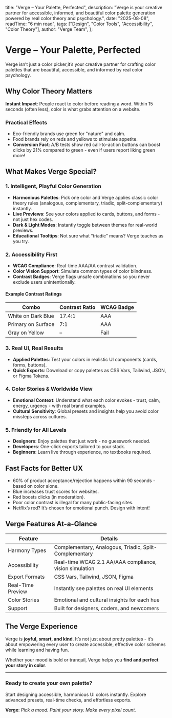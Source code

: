 
  title: "Verge – Your Palette, Perfected",
  description:
    "Verge is your creative partner for accessible, informed, and beautiful color palette generation powered by real color theory and psychology.",
  date: "2025-08-08",
  readTime: "6 min read",
  tags: ["Design", "Color Tools", "Accessibility", "Color Theory"],
  author: "Verge Team",
};

<BlogLayout metadata={metadata}>

# Verge – Your Palette, Perfected

Verge isn’t just a color picker,it’s your creative partner for crafting color palettes that are beautiful, accessible, and informed by real color psychology.

## Why Color Theory Matters

**Instant Impact**: People react to color before reading a word. Within 15 seconds (often less), color is what grabs attention on a website.

### Practical Effects

- Eco-friendly brands use green for "nature" and calm.
- Food brands rely on reds and yellows to stimulate appetite.
- **Conversion Fact**: A/B tests show red call-to-action buttons can boost clicks by 21% compared to green - even if users report liking green more!

## What Makes Verge Special?

### 1. Intelligent, Playful Color Generation

- **Harmonious Palettes**: Pick one color and Verge applies classic color theory rules (analogous, complementary, triadic, split-complementary) instantly.
- **Live Previews**: See your colors applied to cards, buttons, and forms - not just hex codes.
- **Dark & Light Modes**: Instantly toggle between themes for real-world previews.
- **Educational Tooltips**: Not sure what “triadic” means? Verge teaches as you try.

### 2. Accessibility First

- **WCAG Compliance**: Real-time AAA/AA contrast validation.
- **Color Vision Support**: Simulate common types of color blindness.
- **Contrast Badges**: Verge flags unsafe combinations so you never exclude users unintentionally.

#### Example Contrast Ratings

| Combo              | Contrast Ratio | WCAG Badge |
| ------------------ | -------------- | ---------- |
| White on Dark Blue | 17.4:1         | AAA        |
| Primary on Surface | 7:1            | AAA        |
| Gray on Yellow     | –              | Fail       |

### 3. Real UI, Real Results

- **Applied Palettes**: Test your colors in realistic UI components (cards, forms, buttons).
- **Quick Exports**: Download or copy palettes as CSS Vars, Tailwind, JSON, or Figma Tokens.

### 4. Color Stories & Worldwide View

- **Emotional Context**: Understand what each color evokes - trust, calm, energy, urgency - with real brand examples.
- **Cultural Sensitivity**: Global presets and insights help you avoid color missteps across cultures.

### 5. Friendly for All Levels

- **Designers**: Enjoy palettes that just work - no guesswork needed.
- **Developers**: One-click exports tailored to your stack.
- **Beginners**: Learn live through experience, no textbooks required.

## Fast Facts for Better UX

- 60% of product acceptance/rejection happens within 90 seconds - based on color alone.
- Blue increases trust scores for websites.
- Red boosts clicks (in moderation).
- Poor color contrast is illegal for many public-facing sites.
- Netflix’s red? It’s chosen for emotional punch. Design with intent!

## Verge Features At-a-Glance

| Feature           | Details                                                 |
| ----------------- | ------------------------------------------------------- |
| Harmony Types     | Complementary, Analogous, Triadic, Split-Complementary  |
| Accessibility     | Real-time WCAG 2.1 AA/AAA compliance, vision simulation |
| Export Formats    | CSS Vars, Tailwind, JSON, Figma                         |
| Real-Time Preview | Instantly see palettes on real UI elements              |
| Color Stories     | Emotional and cultural insights for each hue            |
| Support           | Built for designers, coders, and newcomers              |

## The Verge Experience

Verge is **joyful, smart, and kind**. It’s not just about pretty palettes - it’s about empowering every user to create accessible, effective color schemes while learning and having fun.

Whether your mood is bold or tranquil, Verge helps you **find and perfect your story in color**.

---

### Ready to create your own palette?

Start designing accessible, harmonious UI colors instantly. Explore advanced presets, real-time checks, and effortless exports.

**Verge**: _Pick a mood. Paint your story. Make every pixel count._

</BlogLayout>
